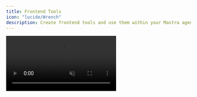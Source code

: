 ```yaml
---
title: Frontend Tools
icon: "lucide/Wrench"
description: Create frontend tools and use them within your Mastra agent.
---
```


<video src="https://cdn.copilotkit.ai/docs/copilotkit/images/frontend-actions-demo.mp4" className="rounded-lg shadow-xl" loop playsInline controls autoPlay muted />
<Callout type="info">
  Pictured above is the [mastra starter](https://github.com/copilotkit/with-mastra) with the implementation below applied!
</Callout>

## Implementation

<Callout>
Check out the [Frontend Tools overview](/frontend-tools) to understand what they are and when to use them.
</Callout>

<Steps>
    <Step>
        ### Setup CopilotKit

        To use frontend tools, you'll need to setup CopilotKit first. For the sake of brevity, we won't cover it here.

        Check out our [getting started guide](/mastra/quickstart/mastra) and come back here when you're setup!
    </Step>

    <Step>
        ### Create a frontend tool

        First, you'll need to create a frontend tool using the [useFrontendTool](/reference/hooks/useFrontendTool) hook. Here's a simple one to get you started
        that says hello to the user.

        ```tsx title="page.tsx"
        import { useFrontendTool } from "@copilotkit/react-core" // [!code highlight]
        import { z } from "zod" // [!code highlight]

        export function Page() {
          // ...

          // [!code highlight:14]
          useFrontendTool({
            name: "sayHello",
            description: "Say hello to the user",
            parameters: z.object({
              name: z.string().describe("The name of the user to say hello to"),
            }),
            handler: async ({ name }) => {
              alert(`Hello, ${name}!`);
            },
          });

          // ...
        }
        ```
    </Step>
    <Step>
        ### Accessing Frontend Actions

        Since Mastra includes native support for the AG-UI protocol, frontend tools are automatically available to the agent as
        tools.
    </Step>
    <Step>
        ### Give it a try!
        You've now given your agent the ability to directly call any frontend tools you've defined. These tools will be available to the agent where they can be used as needed.
    </Step>

</Steps> 